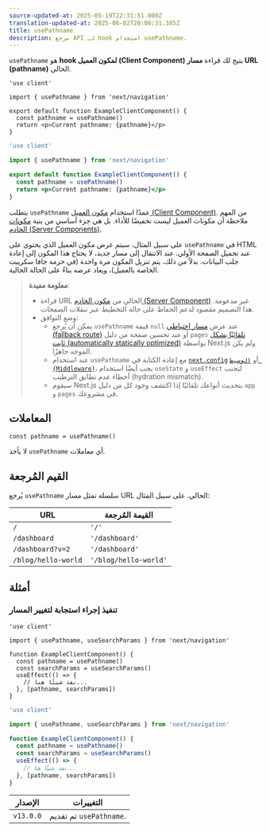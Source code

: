 ```yaml
---
source-updated-at: 2025-05-19T22:31:51.000Z
translation-updated-at: 2025-06-02T20:06:31.385Z
title: usePathname
description: مرجع API لـ hook استخدام usePathname.
---
```


`usePathname` هو **hook لمكون العميل (Client Component)** يتيح لك قراءة **مسار URL (pathname)** الحالي.

```tsx filename="app/example-client-component.tsx" switcher
'use client'

import { usePathname } from 'next/navigation'

export default function ExampleClientComponent() {
  const pathname = usePathname()
  return <p>Current pathname: {pathname}</p>
}
```

```jsx filename="app/example-client-component.js" switcher
'use client'

import { usePathname } from 'next/navigation'

export default function ExampleClientComponent() {
  const pathname = usePathname()
  return <p>Current pathname: {pathname}</p>
}
```

يتطلب `usePathname` عمدًا استخدام [مكون العميل (Client Component)](/docs/app/getting-started/server-and-client-components). من المهم ملاحظة أن مكونات العميل ليست تخفيضًا للأداء. بل هي جزء أساسي من بنية [مكونات الخادم (Server Components)](/docs/app/getting-started/server-and-client-components).

على سبيل المثال، سيتم عرض مكون العميل الذي يحتوي على `usePathname` في HTML عند تحميل الصفحة الأولي. عند الانتقال إلى مسار جديد، لا يحتاج هذا المكون إلى إعادة جلب البيانات. بدلاً من ذلك، يتم تنزيل المكون مرة واحدة (في حزمة جافا سكريبت الخاصة بالعميل)، ويعاد عرضه بناءً على الحالة الحالية.

> **معلومة مفيدة**:
>
> - قراءة URL الحالي من [مكون الخادم (Server Component)](/docs/app/getting-started/server-and-client-components) غير مدعومة. هذا التصميم مقصود لدعم الحفاظ على حالة التخطيط عبر تنقلات الصفحات.
> - وضع التوافق:
>   - يمكن أن يُرجع `usePathname` قيمة `null` عند عرض [مسار احتياطي (fallback route)](/docs/pages/api-reference/functions/get-static-paths#fallback-true) أو عند تحسين صفحة من دليل `pages` [تلقائيًا بشكل ثابت (automatically statically optimized)](/docs/pages/building-your-application/rendering/automatic-static-optimization) بواسطة Next.js ولم يكن الموجه جاهزًا.
>   - عند استخدام `usePathname` مع إعادة الكتابة في [`next.config`](/docs/app/api-reference/config/next-config-js/rewrites) أو [`الوسيط (Middleware)`](/docs/app/building-your-application/routing/middleware)، يجب أيضًا استخدام `useState` و `useEffect` لتجنب أخطاء عدم تطابق الترطيب (hydration mismatch).
>   - سيقوم Next.js بتحديث أنواعك تلقائيًا إذا اكتشف وجود كل من دليل `app` و `pages` في مشروعك.

## المعاملات

```tsx
const pathname = usePathname()
```

لا يأخذ `usePathname` أي معاملات.

## القيم المُرجعة

يُرجع `usePathname` سلسلة تمثل مسار URL الحالي. على سبيل المثال:

| URL                 | القيمة المُرجعة       |
| ------------------- | --------------------- |
| `/`                 | `'/'`                 |
| `/dashboard`        | `'/dashboard'`        |
| `/dashboard?v=2`    | `'/dashboard'`        |
| `/blog/hello-world` | `'/blog/hello-world'` |

## أمثلة

### تنفيذ إجراء استجابة لتغيير المسار

```tsx filename="app/example-client-component.tsx" switcher
'use client'

import { usePathname, useSearchParams } from 'next/navigation'

function ExampleClientComponent() {
  const pathname = usePathname()
  const searchParams = useSearchParams()
  useEffect(() => {
    // نفذ شيئًا هنا...
  }, [pathname, searchParams])
}
```

```jsx filename="app/example-client-component.js" switcher
'use client'

import { usePathname, useSearchParams } from 'next/navigation'

function ExampleClientComponent() {
  const pathname = usePathname()
  const searchParams = useSearchParams()
  useEffect(() => {
    // نفذ شيئًا هنا...
  }, [pathname, searchParams])
}
```

| الإصدار   | التغييرات                   |
| --------- | ------------------------- |
| `v13.0.0` | تم تقديم `usePathname`. |